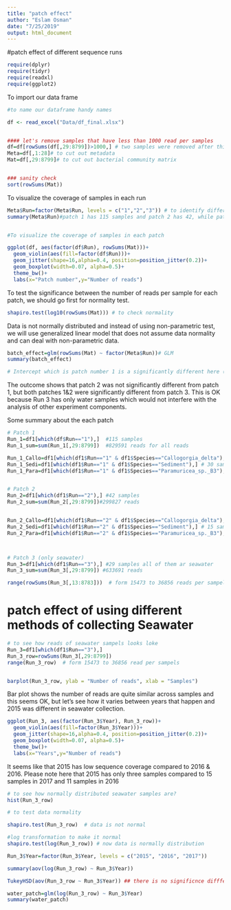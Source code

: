 ```yaml
---
title: "patch effect"
author: "Eslam Osman"
date: "7/25/2019"
output: html_document
---
```


#patch effect of different sequence runs

```r
require(dplyr)
require(tidyr)
require(readxl)
require(ggplot2)
```

To import our data frame 
```r
#to name our dataframe handy names

df <- read_excel("Data/df_final.xlsx")


#### let's remove samples that have less than 1000 read per samples
df=df[rowSums(df[,29:8799])>1000,] # two samples were removed after this process
Meta=df[,1:28]# to cut out metadata
Mat=df[,29:8799]# to cut out bacterial community matrix


### sanity check
sort(rowSums(Mat))

```



To visualize the coverage of samples in each run

```r

Meta$Run=factor(Meta$Run, levels = c("1","2","3")) # to identify differnt patch as factors
summary(Meta$Run)#patch 1 has 115 samples and patch 2 has 42, while patch 3 has 29 samples that include only seawater


#To visualize the coverage of samples in each patch

ggplot(df, aes(factor(df$Run), rowSums(Mat)))+
  geom_violin(aes(fill=factor(df$Run)))+
  geom_jitter(shape=16,alpha=0.4, position=position_jitter(0.2))+
  geom_boxplot(width=0.07, alpha=0.5)+
  theme_bw()+
  labs(x="Patch number",y="Number of reads")
```

To test the significance between the number of reads per sample for each patch, we should go first for normality test. 

```r
shapiro.test(log10(rowSums(Mat))) # to check normality
```



Data is not normally distributed and instead of using non-parametric test, we will use generalized linear model that does not assume data normality and can deal with non-parametric data. 
```r

batch_effect=glm(rowSums(Mat) ~ factor(Meta$Run))# GLM
summary(batch_effect)

# Intercept which is patch number 1 is a significantly different here (which means it is significantly different from zero), but patch number 2 is not highlighting that that patch 2 does not vary significantly from the reference intercept (patch 1). Unlike patch 3 which is significantly different from the mean intercept.

```


The outcome shows that patch 2 was not significantly different from patch 1, but both patches 1&2 were significantly different from patch 3. This is OK because Run 3 has only water samples which would not interfere with the analysis of other experiment components.



Some summary about the each patch
```r
# Patch 1
Run_1=df1[which(df$Run=="1"),]  #115 samples
Run_1_sum=sum(Run_1[,29:8799])  #829591 reads for all reads

Run_1_Callo=df1[which(df1$Run=="1" & df1$Species=="Callogorgia_delta"),] # 63 sampels
Run_1_Sedi=df1[which(df1$Run=="1" & df1$Species=="Sediment"),] # 30 samples
Run_1_Para=df1[which(df1$Run=="1" & df1$Species=="Paramuricea_sp._B3"),] # 22 samples


# Patch 2
Run_2=df1[which(df1$Run=="2"),] #42 samples
Run_2_sum=sum(Run_2[,29:8799])#299827 reads


Run_2_Callo=df1[which(df1$Run=="2" & df1$Species=="Callogorgia_delta"),] # 25 sampels
Run_2_Sedi=df1[which(df1$Run=="2" & df1$Species=="Sediment"),] # 15 samples
Run_2_Para=df1[which(df1$Run=="2" & df1$Species=="Paramuricea_sp._B3"),] # 2 samples



# Patch 3 (only seawater)
Run_3=df1[which(df1$Run=="3"),] #29 samples all of them ar seawater
Run_3_sum=sum(Run_3[,29:8799]) #633691 reads

range(rowSums(Run_3[,13:8783]))  # form 15473 to 36856 reads per sampels
```


# patch effect of using different methods of collecting Seawater

```R
# to see how reads of seawater sampels looks loke
Run_3=df1[which(df1$Run=="3"),]
Run_3_row=rowSums(Run_3[,29:8799])
range(Run_3_row)  # form 15473 to 36856 read per sampels


barplot(Run_3_row, ylab = "Number of reads", xlab = "Samples")

```

Bar plot shows the number of reads are quite similar across samples and this seems OK, but let's see how it varies between years that happen and 2015 was different in seawater collection.



```r

ggplot(Run_3, aes(factor(Run_3$Year), Run_3_row))+
  geom_violin(aes(fill=factor(Run_3$Year)))+
  geom_jitter(shape=16,alpha=0.4, position=position_jitter(0.2))+
  geom_boxplot(width=0.07, alpha=0.5)+
  theme_bw()+
  labs(x="Years",y="Number of reads")

```
It seems like that 2015 has low sequence coverage compared to 2016 & 2016. Please note here that 2015 has only three samples compared to 15 samples in 2017 and 11 samples in 2016

```r
# to see how normally distributed seawater samples are?
hist(Run_3_row)
```


```r
# to test data normality

shapiro.test(Run_3_row)  # data is not normal
```


```r
#log transformation to make it normal
shapiro.test(log(Run_3_row)) # now data is normally distribution 
```


```r

Run_3$Year=factor(Run_3$Year, levels = c("2015", "2016", "2017"))

summary(aov(log(Run_3_row) ~ Run_3$Year))

TukeyHSD(aov(Run_3_row ~ Run_3$Year)) ## there is no significnce difffernce between years/methods, so we good. 

```



```r
water_patch=glm(log(Run_3_row) ~ Run_3$Year)
summary(water_patch)
```

